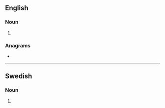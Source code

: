 {{also|regímens}}
==English==

===Noun===
{{head|en|noun plural form}}

# {{plural of|regimen|lang=en}}

===Anagrams===
* {{anagrams|en|a=eegimnrs|greenism|mereings}}

----

==Swedish==

===Noun===
{{head|sv|noun form}}

# {{sv-noun-form-def-gen|regim}}